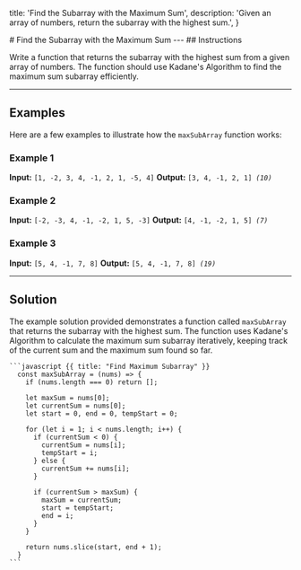 
  title: 'Find the Subarray with the Maximum Sum',
  description:
    'Given an array of numbers, return the subarray with the highest sum.',
}

<HeroPattern/>
# Find the Subarray with the Maximum Sum
---
## Instructions

Write a function that returns the subarray with the highest sum from a given array of numbers. The function should use Kadane's Algorithm to find the maximum sum subarray efficiently.

---
## Examples

Here are a few examples to illustrate how the `maxSubArray` function works:

### Example 1
**Input:** <code>[1, -2, 3, 4, -1, 2, 1, -5, 4]</code>
**Output:** <code>[3, 4, -1, 2, 1] *(10)*</code>

### Example 2
**Input:** <code>[-2, -3, 4, -1, -2, 1, 5, -3]</code>
**Output:** <code>[4, -1, -2, 1, 5] *(7)*</code>

### Example 3
**Input:** <code>[5, 4, -1, 7, 8]</code>
**Output:** <code>[5, 4, -1, 7, 8] *(19)*</code>

---
## Solution
<Row>
  <Col>
    <p>The example solution provided demonstrates a function called <code>maxSubArray</code> that returns the subarray with the highest sum. The function uses Kadane's Algorithm to calculate the maximum sum subarray iteratively, keeping track of the current sum and the maximum sum found so far.</p>
  </Col>
  <Col>

    ```javascript {{ title: "Find Maximum Subarray" }}
      const maxSubArray = (nums) => {
        if (nums.length === 0) return [];

        let maxSum = nums[0];
        let currentSum = nums[0];
        let start = 0, end = 0, tempStart = 0;

        for (let i = 1; i < nums.length; i++) {
          if (currentSum < 0) {
            currentSum = nums[i];
            tempStart = i;
          } else {
            currentSum += nums[i];
          }

          if (currentSum > maxSum) {
            maxSum = currentSum;
            start = tempStart;
            end = i;
          }
        }

        return nums.slice(start, end + 1);
      }
    ```
  </Col>
</Row>
